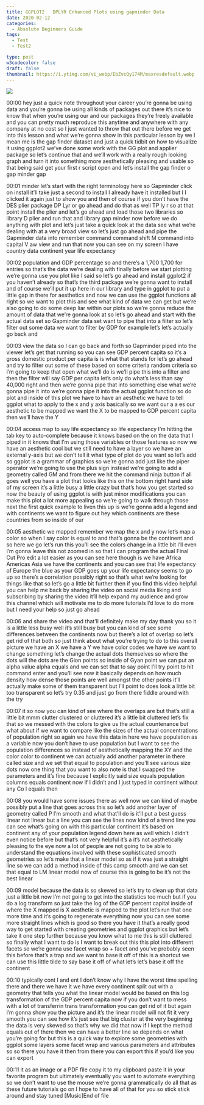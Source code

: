 ```yaml
---
title: GGPLOT2   DPLYR Enhanced Plots using gapminder Data
date: 2020-02-12
categories:
  - Absolute Beginners Guide
tags:
  - Test
  - Test2

type: post
w3codecolor: false
draft: false
thumbnail: https://i.ytimg.com/vi_webp/EbZvcQy174M/maxresdefault.webp
---
```


<a href="https://www.youtube.com/watch?v=EbZvcQy174M">
<img src="https://i.ytimg.com/vi_webp/EbZvcQy174M/maxresdefault.webp">
</a>









00:00
hey just a quick note throughout your career you're gonna be using data and
you're gonna be using all kinds of packages out there it's nice to know
that when you're using our and our packages they're freely available and
you can pretty much reproduce this anytime and anywhere with any company at
no cost so I just wanted to throw that out there before we get into this lesson
and what we're gonna show in this particular lesson by we I mean me is the
gap finder dataset and just a quick tidbit on how to visualize it using
ggplot2 we've done some work with the GG plot and applier package so let's
continue that and we'll work with a really rough looking graph and turn it
into something more aesthetically pleasing and usable so that being said
get your first r script open and let's install the gap finder o gap minder gap

00:01
minder let's start with the right terminology here so Gapminder click on
install it'll take just a second to install I already have it installed but
I I clicked it again just to show you and then of course if you don't have the
DES plier package DP Lyr or go ahead and
do that as well TP ly r so at that point
install the plier and let's go ahead and load those two libraries so library D
plier and run that and library gap minder now before we do anything with
plot and let's just take a quick look at the data see what we're dealing with at
a very broad view so let's just go ahead and pipe the Gapminder data into
remember command command shift M command into capital V aw view and run that now
you can see on my screen I have country data continent year life expectancy

00:02
population and GDP percentage so and there's a 1,700 1,700 for entries so
that's the data we're dealing with finally before we start plotting we're
gonna use you plot like I said so let's go ahead and install ggplot2 if you
haven't already so that's the third package we're gonna want to
install and of course we'll put it up here in our library and type in ggplot
to put a little gap in there for aesthetics and now we can use the ggplot
functions all right so we want to plot this and see what kind of data we can
get but we're also going to do some deep liar within our plots so we're gonna
reduce the amount of data that we're gonna look at so let's go ahead and
start with the actual data set so Gapminder data set want to pipe that
into a filter so let's filter out some data we want to filter by GDP for
example let's let's actually go back and

00:03
view the data so I can go back and forth so Gapminder piped into the viewer
let's get that running so you can see GDP percent capita so it's a gross
domestic product per capita is is what that stands for let's go ahead and try
to filter out some of these based on some criteria random criteria so I'm
going to keep that open what we'll do is we'll pipe this into a filter and then
the filter will say GDP per capita let's only do what's less than say 40,000
right and then we're gonna pipe that into something else what we're gonna
pipe it into we're gonna pipe it into the actual ggplot function so do plot
and inside of this plot we have to have an aesthetic we have to tell ggplot what
to apply to the x and y axis basically so we want our a a es our aesthetic to
be mapped we want the X to be mapped to GDP percent capita then we'll have the Y

00:04
access map to say life expectancy so life expectancy I'm hitting the tab key
to auto-complete because it knows based on the on the data that I piped in it
knows that I'm using those variables or those features so now we have an
aesthetic cool but we still need to have a layer so we have an external y-axis
but we don't tell it what type of plot do you want so let's add so ggplot is a
grammar of graphics so we're gonna add just like the piper operator we're going
to use the plus sign instead we're going to add a geometry called GM
and from there we hit the command ninja button if all goes well you have a plot
that looks like this on the bottom right hand side of my screen it's a little
busy a little crazy but that's how you get started so now the beauty of using
ggplot is with just minor modifications you can make this plot a lot more
appealing so we're going to walk through those next the first quick example to
liven this up is we're gonna add a legend and with continents we want to
figure out hey which continents are these countries from so inside of our

00:05
aesthetic we mapped remember we map the x and y now let's map a color so when I
say color is equal to and that's gonna be the continent and so here we go let's
run this you'll see the colors change in a little bit I'll even I'm gonna leave
this not zoomed in so that I can program the actual Final Cut Pro edit a lot
easier as you can see here though is we have Africa Americas Asia we have the
continents and you can see that life expectancy of Europe the blue as your
GDP goes up your life expectancy seems to go up so there's a correlation
possibly right so that's what we're looking for things like that so let's go
a little bit further then if you find this video helpful you can help me back
by sharing the video on social media liking and subscribing by sharing the
video it'll help expand my audience and grow this channel which will motivate me
to do more tutorials I'd love to do more but I need your help so just go ahead

00:06
and share the video and that'll definitely make my day thank you so it
is a little less busy well it's still busy but you can kind of see some
differences between the continents now but there's a lot of overlap so let's
get rid of that both so just think about
what you're trying to do to this overall
picture we have an X we have a Y we have color codes we have we want to change
something let's change the actual dots themselves so where the dots will the
dots are the Gion points so inside of Gyan point we can put an alpha value
alpha equals and we can set that to say point I'll try point to hit command
enter and you'll see now it basically depends on how much density
how dense those points are well amongst the other points it'll actually make
some of them transparent but I'll point to does look a little bit too
transparent so let's try 0.35 and just go from there fiddle around with the try

00:07
it so now you can kind of see where the overlaps are but that's still a little
bit mmm clutter clustered or cluttered it's a little bit cluttered let's fix
that so we messed with the colors to give us the actual countenance but what
about if we want to compare like the sizes of the actual concentrations of
population right so again we have this data in here we have population as a
variable now you don't have to use population but I want to see the
population differences so instead of aesthetically mapping the XY and the
color color to continent we can actually add another parameter in there called
size and we set that equal to population
and you'll see various size dots now one
thing that you want to also note is that I swapped the parameters and it's fine
because I explicitly said size equals population columns equals continent now
if I didn't and I just typed in continent without any Co l equals then

00:08
you would have some issues there as well now we can kind of maybe possibly put a
line that goes across this so let's add another layer of geometry called P I'm
smooth and what that'll do is it'll put a best guess linear not linear but a
line you can see the lines now kind of a trend line you can see what's going on
with this particular continent it's based on continent any of your
population legend down here as well which I didn't even notice before but
that's not very helpful it's a it's not aesthetically pleasing to the eye now a
lot of people are not going to be able to understand the equations involved
with these sophisticated smooth geometries so let's make that a linear
model so as if it was just a straight line so we can add a method inside of
this camp smooth and we can set that equal to LM linear model now of course
this is going to be it's not the best linear

00:09
model because the data is so skewed so let's try to clean up that data just a
little bit now I'm not going to get into the statistics too much but if you do a
log transform so just take the log of the GDP percent capital inside of where
the X mapped is X aesthetic is mapped to the plot let's run that one more time
and it's going to regenerate everything now you can see some more straight lines
which is good so there you have it that's a really good way to get started
with creating geometries and ggplot graphics but let's take it one step
further because you know what to me this is still cluttered so finally what I
want to do is I want to break out this this plot into different facets so we're
gonna use facet wrap so + facet and you've probably seen this before that's
a trap and we want to base it off of this is a shortcut we can use this
little tilde to say base it off of what let's let's base it off the continent

00:10
typically cont I and ent I don't know why I have the worst time spelling there
and there we have it we have every continent split out with a geometry that
tells you what the linear model would be based on this log transformation of the
GDP percent capita now if you don't want to mess with a lot of transferrin trans
transformation you can get rid of it but
again I'm gonna show you the picture and it's the linear model will not fit it
very smooth you can see how it's just see that big cluster at the very
beginning the data is very skewed so that's why we did that now if I kept the
method equals out of there then we can have a better line so depends on what
you're going for but this is a quick way to explore some geometries with ggplot
some layers some facet wrap and various parameters and attributes so so there
you have it then from there you can export this if you'd like you can export

00:11
it as an image or a PDF file copy it to my clipboard paste it in your favorite
program but ultimately eventually you want to automate everything so we don't
want to use the mouse we're gonna grammatically do all that as these
future tutorials go on I hope to have all of that for you so stick stick
around and stay tuned [Music]End of file

